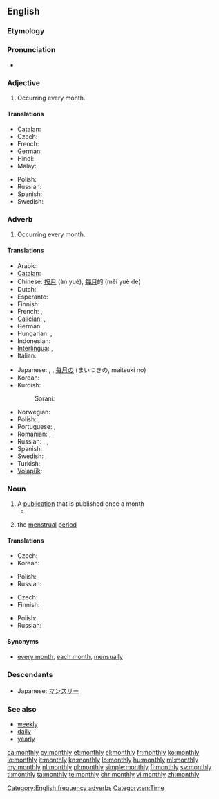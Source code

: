 ==English==

===Etymology===
{{suffix|month|ly}}

===Pronunciation===
* {{audio|en-us-monthly.ogg|Audio (US)}}

===Adjective===
{{en-adj}}

# Occurring every month.

====Translations====
{{trans-top|Occurring every month}}
* [[Catalan]]: {{t|ca|mensual}}
* Czech: {{t+|cs|měsíční}}
* French: {{t+|fr|mensuel}}
* German: {{t+|de|monatlich}}
* Hindi: {{t|hi|मासिक|tr=māsika|sc=Deva}}
* Malay: {{t|ms|bulanan}}
{{trans-mid}}
* Polish: {{t+|pl|miesięczny}}
* Russian: {{t+|ru|ежемесячный|sc=Cyrl|tr=ježemésjačnyj}}
* Spanish: {{t+|es|mensual}}
* Swedish: {{t+|sv|månatlig}}
{{trans-bottom}}

===Adverb===
{{en-adv|-}}

# Occurring every month.

====Translations====
{{trans-top|Occurring every month}}
* Arabic: {{t|ar|شهريًا|tr=šahrīyan}}
* [[Catalan]]: {{t|ca|mensualment}}
* Chinese: [[按月]] (àn yuè), [[每月]]的 (měi yuè de)
* Dutch: {{t+|nl|maandelijks}}
* Esperanto: {{t|eo|ĉiumonate}}
* Finnish: {{t|fi|kuukausittain}}
* French: {{t+|fr|mensuel}}, {{t+|fr|mensuellement}}
* [[Galician]]: {{t|gl|mensual}}, {{t|gl|mensualmente}}
* German: {{t+|de|monatlich}}
* Hungarian: {{t|hu|havi}}, {{t|hu|havonkénti}}
* Indonesian: {{t+|id|bulan|alt=bulanan}}
* [[Interlingua]]: {{t|ia|mensual}}, {{t|ia|mensualmente}}
* Italian: {{t+|it|mensilmente}}
{{trans-mid}}
* Japanese: {{t|ja|毎月|tr=[[まいげつ]], maigetsu}}, {{t|ja|月次|tr=[[げつじ]], getsuji}}, [[毎月]]の (まいつきの, maitsuki no)
* Korean: {{t|ko|매달의|tr=maedalui}}
* Kurdish:
*: Sorani: {{t+|ku|مانگانه‌}}
* Norwegian: {{t|no|månedlig}}
* Polish: {{t|pl|miesięcznie}}, {{t|pl|co miesiąc}}
* Portuguese: {{t+|pt|mensal}}, {{t|pt|mensalmente}}
* Romanian: {{t+|ro|lunar}}, {{t|ro|mensual}}
* Russian: {{t|ru|месячно|tr=mésjačno}}, {{t|ru|ежемесячно|tr=ježemésjačno}}, {{t|ru|ежемесячный|tr=ježemésjačnyj}}
* Spanish: {{t|es|mensualmente}}
* Swedish: {{t|sv|månadsvis}}, {{t+|sv|månatlig}}
* Turkish: {{t+|tr|aylık}}
* [[Volapük]]: {{t|vo|muliko}}
{{trans-bottom}}

===Noun===
{{en-noun|monthlies}}

# A [[publication]] that is published once a month
#* {{quote-news|2009|January 5|Stephanie Clifford|Prominent Magazines Lose Weight, Shedding Nearly Half Their Ads|New York Times|url=http://www.nytimes.com/2009/01/05/business/media/05adco.html
|passage=Of the 10 '''monthlies''' with the worst declines in January, four were Condé Nast magazines: Wired, Architectural Digest, Vogue and Lucky. }}
# {{context|euphemistic|lang=en}} the [[menstrual]] [[period]]

====Translations====
{{trans-top|a publication that is published once a month}}
* Czech: {{t+|cs|měsíčník|m}}
* Korean: {{t|ko|월간지|tr=Wolganji|sc=Hang}}
{{trans-mid}}
* Polish: {{t+|pl|miesięcznik|m}}
* Russian: {{t+|ru|ежеме́сячник|m|sc=Cyrl|tr=ježemésjačnik}}
{{trans-bottom}}

{{trans-top|(euphemism) the menstrual period}}
* Czech: {{t|cs|měsíčky|f-p}}
* Finnish: {{t+|fi|kuukautiset|p}}
{{trans-mid}}
* Polish: {{t+|pl|miesiączka|f}}
* Russian: {{t|ru|месячные|p|tr=mésjačnyje}}
{{trans-bottom}}

====Synonyms====
* [[every month]], [[each month]], [[mensually]]

===Descendants===
* Japanese: [[マンスリー]]

===See also===
* [[weekly]]
* [[daily]]
* [[yearly]]

[[Category:English frequency adverbs]]
[[Category:en:Time]]

[[ca:monthly]]
[[cy:monthly]]
[[et:monthly]]
[[el:monthly]]
[[fr:monthly]]
[[ko:monthly]]
[[io:monthly]]
[[it:monthly]]
[[kn:monthly]]
[[lo:monthly]]
[[hu:monthly]]
[[ml:monthly]]
[[my:monthly]]
[[nl:monthly]]
[[pl:monthly]]
[[simple:monthly]]
[[fi:monthly]]
[[sv:monthly]]
[[tl:monthly]]
[[ta:monthly]]
[[te:monthly]]
[[chr:monthly]]
[[vi:monthly]]
[[zh:monthly]]